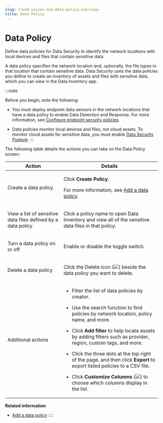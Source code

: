 ```yaml
---
slug: trend-vision-one-data-policy-overview
title: Data Policy
---
```

# Data Policy

Define data policies for Data Security to identify the network locations with local devices and files that contain sensitive data.

A data policy specifies the network location and, optionally, the file types in that location that contain sensitive data. Data Security uses the data policies you define to create an inventory of assets and files with sensitive data, which you can view in the Data Inventory app.

:::note

Before you begin, note the following:

- You must deploy endpoint data sensors in the network locations that have a data policy to enable Data Detection and Response. For more information, see [Configure endpoint security policies](configuring-endpoint-policies.mdx).

- Data policies monitor local devices and files, not cloud assets. To monitor cloud assets for sensitive data, you must enable [Data Security Posture](data-posture.mdx).
:::

The following table details the actions you can take on the Data Policy screen:

<table>
<thead>
<tr>
<th>Action</th>
<th>Details</th>
</tr>
</thead>
<tbody>
<tr>
<td><p>Create a data policy</p></td>
<td><p>Click <strong>Create Policy</strong>.</p>
<p>For more information, see <a href="trend-vision-one-add-data-policy">Add a data policy</a>.</p></td>
</tr>
<tr>
<td><p>View a list of sensitive data files defined by a data policy</p></td>
<td><p>Click a policy name to open Data Inventory and view all of the sensitive data files in that policy.</p></td>
</tr>
<tr>
<td><p>Turn a data policy on or off</p></td>
<td><p>Enable or disable the toggle switch.</p></td>
</tr>
<tr>
<td><p>Delete a data policy</p></td>
<td><p>Click the Delete icon (<img src="./images/trash_icon=GUID-47cf6867-6315-438e-8670-86ff36f22a28.webp" />) beside the data policy you want to delete.</p></td>
</tr>
<tr>
<td><p>Additional actions</p></td>
<td><ul>
<li><p>Filter the list of data policies by creator.</p></li>
<li><p>Use the search function to find policies by network location, policy name, and more.</p></li>
<li><p>Click <strong>Add filter</strong> to help locate assets by adding filters such as provider, region, custom tags, and more.</p></li>
<li><p>Click the three dots at the top right of the page, and then click <strong>Export</strong> to export listed policies to a CSV file.</p></li>
<li><p>Click <strong>Customize Columns</strong> (<img src="./images/columnDisplayIcon=20230614105421.webp" />) to choose which columns display in the list.</p></li>
</ul></td>
</tr>
</tbody>
</table>

**Related information**

- [Add a data policy](add-data-policy.mdx)
::::
